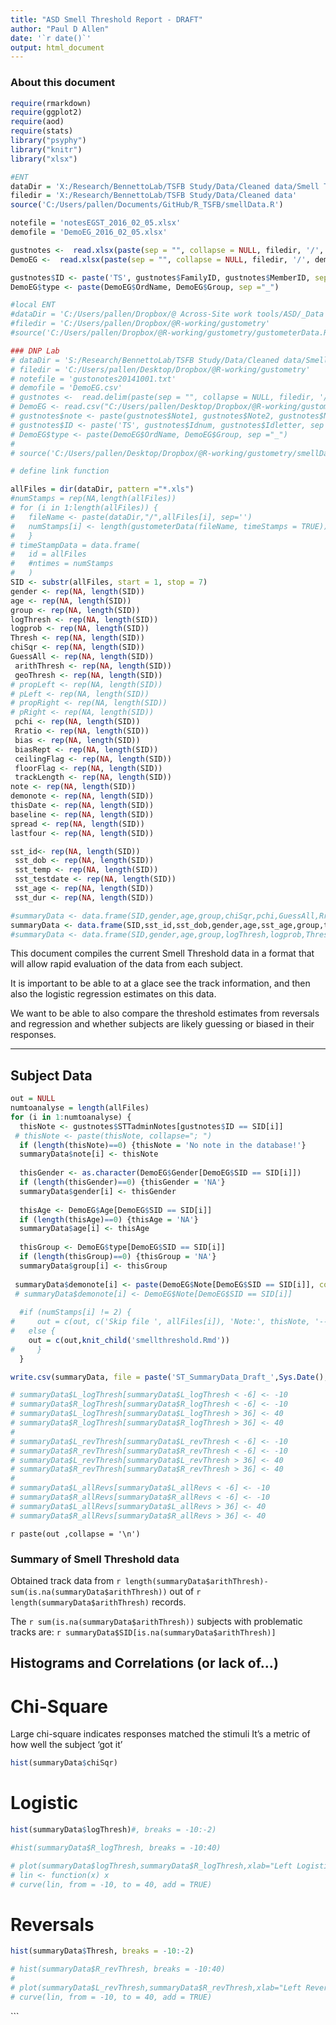 ```yaml
---
title: "ASD Smell Threshold Report - DRAFT"
author: "Paul D Allen"
date: '`r date()`'
output: html_document
---
```

### About this document
```r
require(rmarkdown)
require(ggplot2)
require(aod)
require(stats)
library("psyphy")
library("knitr")
library("xlsx")

#ENT 
dataDir = 'X:/Research/BennettoLab/TSFB Study/Data/Cleaned data/Smell Threshold Data Files'
filedir = 'X:/Research/BennettoLab/TSFB Study/Data/Cleaned data'
source('C:/Users/pallen/Documents/GitHub/R_TSFB/smellData.R')

notefile = 'notesEGST_2016_02_05.xlsx'
demofile = 'DemoEG_2016_02_05.xlsx'

gustnotes <-  read.xlsx(paste(sep = "", collapse = NULL, filedir, '/', notefile),1)
DemoEG <-  read.xlsx(paste(sep = "", collapse = NULL, filedir, '/', demofile),1)

gustnotes$ID <- paste('TS', gustnotes$FamilyID, gustnotes$MemberID, sep ="")
DemoEG$type <- paste(DemoEG$OrdName, DemoEG$Group, sep ="_")

#local ENT
#dataDir = 'C:/Users/pallen/Dropbox/@ Across-Site work tools/ASD/_Data Analysis Taste-Smell/Taste Smell Data/Completed EG Files (notepad)'
#filedir = 'C:/Users/pallen/Dropbox/@R-working/gustometry'
#source('C:/Users/pallen/Dropbox/@R-working/gustometry/gustometerData.R')

### DNP Lab
# dataDir = 'S:/Research/BennettoLab/TSFB Study/Data/Cleaned data/Smell Thresholds'
# filedir = 'C:/Users/pallen/Desktop/Dropbox/@R-working/gustometry'
# notefile = 'gustonotes20141001.txt'
# demofile = 'DemoEG.csv'
# gustnotes <-  read.delim(paste(sep = "", collapse = NULL, filedir, '/', notefile), stringsAsFactors=FALSE)
# DemoEG <- read.csv("C:/Users/pallen/Desktop/Dropbox/@R-working/gustometry/DemoEG.csv")
# gustnotes$note <- paste(gustnotes$Note1, gustnotes$Note2, gustnotes$Note3)
# gustnotes$ID <- paste('TS', gustnotes$Idnum, gustnotes$Idletter, sep ="")
# DemoEG$type <- paste(DemoEG$OrdName, DemoEG$Group, sep ="_")
# 
# source('C:/Users/pallen/Desktop/Dropbox/@R-working/gustometry/smellData.R')

# define link function 

allFiles = dir(dataDir, pattern ="*.xls")
#numStamps = rep(NA,length(allFiles))
# for (i in 1:length(allFiles)) {
#   fileName <- paste(dataDir,"/",allFiles[i], sep='')
#   numStamps[i] <- length(gustometerData(fileName, timeStamps = TRUE))
#   }
# timeStampData = data.frame(
#   id = allFiles
#   #ntimes = numStamps
#   )
SID <- substr(allFiles, start = 1, stop = 7)
gender <- rep(NA, length(SID))
age <- rep(NA, length(SID))
group <- rep(NA, length(SID))
logThresh <- rep(NA, length(SID))
logprob <- rep(NA, length(SID))
Thresh <- rep(NA, length(SID))
chiSqr <- rep(NA, length(SID))
GuessAll <- rep(NA, length(SID))
 arithThresh <- rep(NA, length(SID))
 geoThresh <- rep(NA, length(SID))
# propLeft <- rep(NA, length(SID))
# pLeft <- rep(NA, length(SID))
# propRight <- rep(NA, length(SID))
# pRight <- rep(NA, length(SID))
 pchi <- rep(NA, length(SID))
 Rratio <- rep(NA, length(SID))
 bias <- rep(NA, length(SID))
 biasRept <- rep(NA, length(SID))
 ceilingFlag <- rep(NA, length(SID))
 floorFlag <- rep(NA, length(SID))
 trackLength <- rep(NA, length(SID))
note <- rep(NA, length(SID))
demonote <- rep(NA, length(SID))
thisDate <- rep(NA, length(SID))
baseline <- rep(NA, length(SID))
spread <- rep(NA, length(SID))
lastfour <- rep(NA, length(SID))

sst_id<- rep(NA, length(SID))
 sst_dob <- rep(NA, length(SID))
 sst_temp <- rep(NA, length(SID))
 sst_testdate <- rep(NA, length(SID))
 sst_age <- rep(NA, length(SID))
 sst_dur <- rep(NA, length(SID))

#summaryData <- data.frame(SID,gender,age,group,chiSqr,pchi,GuessAll,Rratio,bias,biasRept,R_logThresh,R_logprob,R_allRevs,R_revThresh,propRight,pRight,guessRight,L_logThresh,L_logprob,L_revThresh,L_allRevs,propLeft,pLeft,guessLeft, note, demonote)
summaryData <- data.frame(SID,sst_id,sst_dob,gender,age,sst_age,group,thisDate,sst_testdate,sst_dur,chiSqr,pchi,GuessAll,Rratio,bias,biasRept,baseline, spread, lastfour,logThresh,logprob,Thresh,arithThresh, geoThresh,ceilingFlag, floorFlag,trackLength, note, demonote)
#summaryData <- data.frame(SID,gender,age,group,logThresh,logprob,Thresh, note, demonote)

```


This document compiles the current Smell Threshold data in a format that will allow rapid evaluation of the data from each subject.

It is important to be able to at a glace see the track information, and then also the logistic regression estimates on this data.

We want to be able to also compare the threshold estimates from reversals and regression and whether subjects are likely guessing or biased in their responses.

---

\pagebreak


## Subject Data

```r
out = NULL
numtoanalyse = length(allFiles)
for (i in 1:numtoanalyse) {
  thisNote <- gustnotes$STTadminNotes[gustnotes$ID == SID[i]]
 # thisNote <- paste(thisNote, collapse="; ")
  if (length(thisNote)==0) {thisNote = 'No note in the database!'}
  summaryData$note[i] <- thisNote
  
  thisGender <- as.character(DemoEG$Gender[DemoEG$SID == SID[i]])
  if (length(thisGender)==0) {thisGender = 'NA'}  
  summaryData$gender[i] <- thisGender
  
  thisAge <- DemoEG$Age[DemoEG$SID == SID[i]]
  if (length(thisAge)==0) {thisAge = 'NA'} 
  summaryData$age[i] <- thisAge
  
  thisGroup <- DemoEG$type[DemoEG$SID == SID[i]]
  if (length(thisGroup)==0) {thisGroup = 'NA'} 
  summaryData$group[i] <- thisGroup
  
 summaryData$demonote[i] <- paste(DemoEG$Note[DemoEG$SID == SID[i]], collapse="; ")
 # summaryData$demonote[i] <- DemoEG$Note[DemoEG$SID == SID[i]]
  
  #if (numStamps[i] != 2) {
#     out = c(out, c('Skip file ', allFiles[i]), 'Note:', thisNote, '---')}
#   else {
    out = c(out,knit_child('smellthreshold.Rmd'))
#     }
  }

write.csv(summaryData, file = paste('ST_SummaryData_Draft_',Sys.Date(),".csv", sep = ''))

# summaryData$L_logThresh[summaryData$L_logThresh < -6] <- -10
# summaryData$R_logThresh[summaryData$R_logThresh < -6] <- -10
# summaryData$L_logThresh[summaryData$L_logThresh > 36] <- 40
# summaryData$R_logThresh[summaryData$R_logThresh > 36] <- 40
# 
# summaryData$L_revThresh[summaryData$L_revThresh < -6] <- -10
# summaryData$R_revThresh[summaryData$R_revThresh < -6] <- -10
# summaryData$L_revThresh[summaryData$L_revThresh > 36] <- 40
# summaryData$R_revThresh[summaryData$R_revThresh > 36] <- 40
# 
# summaryData$L_allRevs[summaryData$L_allRevs < -6] <- -10
# summaryData$R_allRevs[summaryData$R_allRevs < -6] <- -10
# summaryData$L_allRevs[summaryData$L_allRevs > 36] <- 40
# summaryData$R_allRevs[summaryData$R_allRevs > 36] <- 40


```
`r paste(out ,collapse = '\n')`




### Summary of Smell Threshold data

Obtained track data from `r length(summaryData$arithThresh)-sum(is.na(summaryData$arithThresh))` out of `r length(summaryData$arithThresh)` records.

The `r sum(is.na(summaryData$arithThresh))` subjects with problematic tracks are:
`r summaryData$SID[is.na(summaryData$arithThresh)]`

\pagebreak


## Histograms and Correlations (or lack of...)
# Chi-Square
Large chi-square indicates responses matched the stimuli
It's a metric of how well the subject 'got it'

``` r

hist(summaryData$chiSqr)

```
\pagebreak

# Logistic

``` r

hist(summaryData$logThresh)#, breaks = -10:-2)

#hist(summaryData$R_logThresh, breaks = -10:40)

# plot(summaryData$logThresh,summaryData$R_logThresh,xlab="Left Logistic Fit Threshold (dB)",ylab="Right Logistic Fit Threshold (dB)", main = 'Comparision of Left and Right - Logistic Fit') 
# lin <- function(x) x
# curve(lin, from = -10, to = 40, add = TRUE)
```

\pagebreak


# Reversals
```r

hist(summaryData$Thresh, breaks = -10:-2)

# hist(summaryData$R_revThresh, breaks = -10:40)
# 
# plot(summaryData$L_revThresh,summaryData$R_revThresh,xlab="Left Reversal Threshold (dB)",ylab="Right Reversal Threshold Threshold (dB)", main = 'Comparision of Left and Right - Reversal Threshold') 
# curve(lin, from = -10, to = 40, add = TRUE)
```


\pagebreak


```
